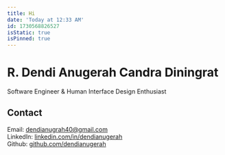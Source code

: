 ```yaml
---
title: Hi
date: 'Today at 12:33 AM'
id: 1730568826527
isStatic: true
isPinned: true
---
```

# R. Dendi Anugerah Candra Diningrat

Software Engineer & Human Interface Design Enthusiast

## Contact

Email: dendianugrah40@gmail.com  
LinkedIn: [linkedin.com/in/dendianugerah](https://linkedin.com/in/dendianugerah)  
Github: [github.com/dendianugerah](https://github.com/dendianugerah)
